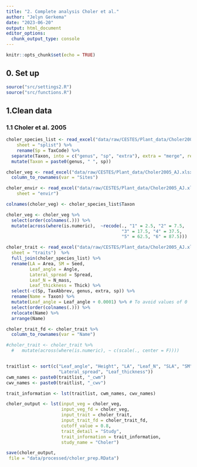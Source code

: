 ```yaml
---
title: "2. Complete analysis Choler et al."
author: "Jelyn Gerkema"
date: "2023-06-20"
output: html_document
editor_options: 
  chunk_output_type: console
---
```


```r
knitr::opts_chunk$set(echo = TRUE)

```

## 0. Set up
```r
source("src/settings2.R")
source("src/functions.R")

```

## 1.Clean data


### 1.1 Choler et al. 2005
```r

choler_species_list <- read_excel("data/raw/CESTES/Plant_data/Choler2005_AJ.xlsx", 
    sheet = "splist") %>%
    rename(Sp = TaxCode) %>%
  separate(Taxon, into = c("genus", "sp", "extra"), extra = "merge", remove = F, sep = " ") %>%
  mutate(Taxon = paste0(genus, " ", sp))

choler_veg <- read_excel("data/raw/CESTES/Plant_data/Choler2005_AJ.xlsx") %>%
  column_to_rownames(var = "Sites") 

choler_envir <- read_excel("data/raw/CESTES/Plant_data/Choler2005_AJ.xlsx", 
    sheet = "envir")

colnames(choler_veg) <- choler_species_list$Taxon

choler_veg <- choler_veg %>%
  select(order(colnames(.))) %>%
  mutate(across(where(is.numeric),  ~recode(., "1" = 2.5, "2" = 7.5,
                                            "3" = 17.5, "4" = 37.5,
                                            "5" = 62.5, "6" = 87.5)))

choler_trait <- read_excel("data/raw/CESTES/Plant_data/Choler2005_AJ.xlsx", 
  sheet = "traits")  %>%
  full_join(choler_species_list) %>%
  rename(LA = Area, SM = Seed,
         Leaf_angle = Angle, 
         Lateral_spread = Spread,
         Leaf_N = N_mass,
         Leaf_thickness = Thick) %>%
  select(-c(Sp, TaxAbbrev, genus, extra, sp)) %>%
  rename(Name = Taxon) %>%
  mutate(Leaf_angle = Leaf_angle + 0.0001) %>% # To avoid values of 0
  select(order(colnames(.))) %>%
  relocate(Name) %>%
  arrange(Name)

choler_trait_fd <- choler_trait %>%
  column_to_rownames(var = "Name") 

#choler_trait <- choler_trait %>%
  #   mutate(across(where(is.numeric), ~ c(scale(., center = F)))) 


traitlist <- sort(c("Leaf_angle", "Height", "LA", "Leaf_N", "SLA", "SM", 
                    "Lateral_spread", "Leaf_thickness"))
cwm_names <- paste0(traitlist, "_cwm")
cwv_names <- paste0(traitlist, "_cwv")

trait_information <- lst(traitlist, cwm_names, cwv_names)

choler_output <- lst(input_veg = choler_veg, 
                     input_veg_fd = choler_veg,
                     input_trait = choler_trait,
                     input_trait_fd = choler_trait_fd,
                     cutoff_value = 0.8,
                     trait_detail = "Study",
                     trait_information = trait_information,
                     study_name = "Choler")

save(choler_output,
 file = "data/processed/choler_prep.RData")


``` 



